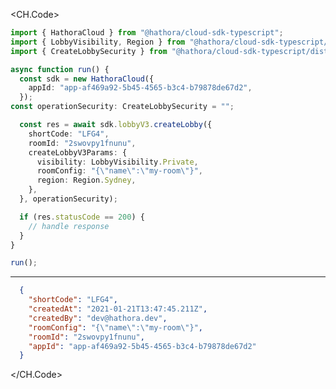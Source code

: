 
<CH.Code>
```typescript CreateLobby.ts
import { HathoraCloud } from "@hathora/cloud-sdk-typescript";
import { LobbyVisibility, Region } from "@hathora/cloud-sdk-typescript/dist/models/components";
import { CreateLobbySecurity } from "@hathora/cloud-sdk-typescript/dist/models/operations";

async function run() {
  const sdk = new HathoraCloud({
    appId: "app-af469a92-5b45-4565-b3c4-b79878de67d2",
  });
const operationSecurity: CreateLobbySecurity = "";

  const res = await sdk.lobbyV3.createLobby({
    shortCode: "LFG4",
    roomId: "2swovpy1fnunu",
    createLobbyV3Params: {
      visibility: LobbyVisibility.Private,
      roomConfig: "{\"name\":\"my-room\"}",
      region: Region.Sydney,
    },
  }, operationSecurity);

  if (res.statusCode == 200) {
    // handle response
  }
}

run();
```
---

```json Example Response
  {
    "shortCode": "LFG4",
    "createdAt": "2021-01-21T13:47:45.211Z",
    "createdBy": "dev@hathora.dev",
    "roomConfig": "{\"name\":\"my-room\"}",
    "roomId": "2swovpy1fnunu",
    "appId": "app-af469a92-5b45-4565-b3c4-b79878de67d2"
  }
```
</CH.Code>

